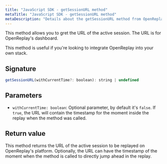 ```yaml
---
title: "JavaScript SDK - getSessionURL method"
metaTitle: "JavaScript SDK - getSessionURL method"
metaDescription: "Details about the getSessionURL method from OpenReplay's SDK"
---
```


This method allows you to gret the URL of the active session. 
The URL is for OpenReplay's dashboard.

This method is useful if you're looking to integrate OpenReplay into your own stack.

## Signature

```js
getSessionURL(withCurrentTime?: boolean): string | undefined
```

## Parameters

- `withCurrentTime: boolean`: Optional parameter, by default it's `false`. If `true`, the URL will contain the timestamp for the moment inside the replay when the method was called.


## Return value

This method returns the URL of the active session to be replayed on OpenReplay's platform.
Optionally, the URL can have the timestamp of the moment when the method is called to directly jump ahead in the replay.
